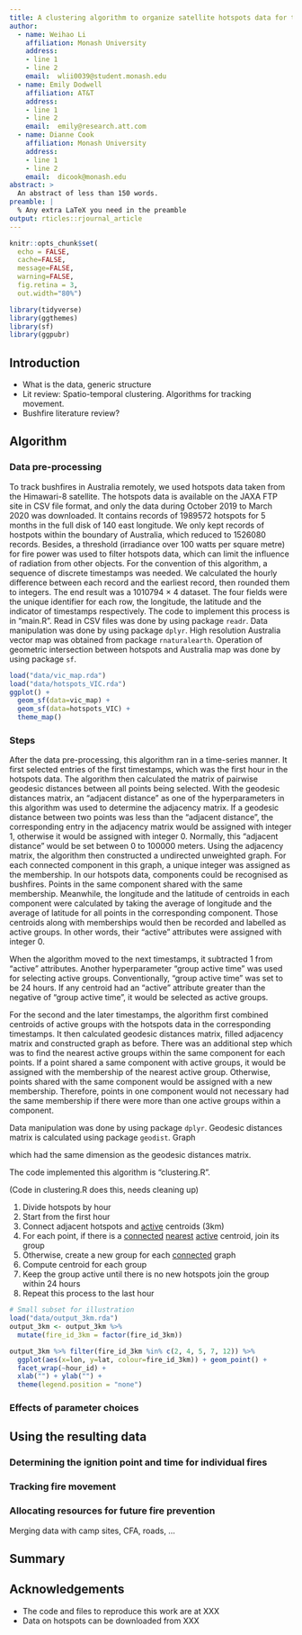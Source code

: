 ```yaml
---
title: A clustering algorithm to organize satellite hotspots data for the purpose of tracking bushfires remotely
author:
  - name: Weihao Li
    affiliation: Monash University
    address:
    - line 1
    - line 2
    email:  wlii0039@student.monash.edu
  - name: Emily Dodwell
    affiliation: AT&T
    address:
    - line 1
    - line 2
    email:  emily@research.att.com
  - name: Dianne Cook
    affiliation: Monash University
    address:
    - line 1
    - line 2
    email:  dicook@monash.edu
abstract: >
  An abstract of less than 150 words.
preamble: |
  % Any extra LaTeX you need in the preamble
output: rticles::rjournal_article
---
```


```r
knitr::opts_chunk$set(
  echo = FALSE, 
  cache=FALSE, 
  message=FALSE, 
  warning=FALSE, 
  fig.retina = 3, 
  out.width="80%")
```

```r
library(tidyverse)
library(ggthemes)
library(sf)
library(ggpubr)
```

## Introduction

- What is the data, generic structure
- Lit review: Spatio-temporal clustering. Algorithms for tracking movement.
- Bushfire literature review?

## Algorithm 

### Data pre-processing

To track bushfires in Australia remotely, we used hotspots data taken from the Himawari-8 satellite. The hotspots data is available on the JAXA FTP site in CSV file format, and only the data during October 2019 to March 2020 was downloaded. It contains records of 1989572 hotspots for 5 months in the full disk of 140 \textdegree east longitude. We only kept records of hostpots within the boundary of Australia, which reduced to 1526080 records. Besides, a threshold (irradiance over 100 watts per square metre) for fire power was used to filter hotspots data, which can limit the influence of radiation from other objects. For the convention of this algorithm, a sequence of discrete timestamps was needed. We calculated the hourly difference between each record and the earliest record, then rounded them to integers. The end result was a 1010794 $\times$ 4 dataset. The four fields were the unique identifier for each row, the longitude, the latitude and the indicator of timestamps respectively. The code to implement this process is in "main.R". Read in CSV files was done by using package `readr`. Data manipulation was done by using package `dplyr`. High resolution Australia vector map was obtained from package `rnaturalearth`. Operation of geometric intersection between hotspots and Australia map was done by using package `sf`.
 

```r
load("data/vic_map.rda")
load("data/hotspots_VIC.rda")
ggplot() + 
  geom_sf(data=vic_map) + 
  geom_sf(data=hotspots_VIC) + 
  theme_map()
```

### Steps


After the data pre-processing, this algorithm ran in a time-series manner. It first selected entries of the first timestamps, which was the first hour in the hotspots data. The algorithm then calculated the matrix of pairwise geodesic distances between all points being selected. With the geodesic distances matrix, an "adjacent distance" as one of the hyperparameters in this algorithm was used to determine the adjacency matrix. If a geodesic distance between two points was less than the "adjacent distance", the corresponding entry in the adjacency matrix would be assigned with integer 1, otherwise it would be assigned with integer 0. Normally, this "adjacent distance" would be set between 0 to 100000 meters. Using the adjacency matrix, the algorithm then constructed a undirected unweighted graph. For each connected component in this graph, a unique integer was assigned as the membership. In our hotspots data, components could be recognised as bushfires. Points in the same component shared with the same membership. Meanwhile, the longitude and the latitude of centroids in each component were calculated by taking the average of longitude and the average of latitude for all points in the corresponding component. Those centroids along with memberships would then be recorded and labelled as active groups. In other words, their "active" attributes were assigned with integer 0. 

When the algorithm moved to the next timestamps, it subtracted 1 from "active" attributes. Another hyperparameter "group active time" was used for selecting active groups. Conventionally, "group active time" was set to be 24 hours. If any centroid had an "active" attribute greater than the negative of "group active time", it would be selected as active groups. 

For the second and the later timestamps, the algorithm first combined centroids of active groups with the hotspots data in the corresponding timestamps. It then calculated geodesic distances matrix, filled adjacency matrix and constructed graph as before. There was an additional step which was to find the nearest active groups within the same component for each points. If a point shared a same component with active groups, it would be assigned with the membership of the nearest active group. Otherwise, points shared with the same component would be assigned with a new membership. Therefore, points in one component would not necessary had the same membership if there were more than one active groups within a component.

Data manipulation was done by using package `dplyr`. Geodesic distances matrix is calculated using package `geodist`. Graph 

which had the same dimension as the geodesic distances matrix. 

The code implemented this algorithm is "clustering.R".




(Code in clustering.R does this, needs cleaning up)

1. Divide hotspots by hour
2. Start from the first hour 
3. Connect adjacent hotspots and <u>active</u> centroids (3km)
4. For each point, if there is a <u>connected</u> <u>nearest</u> <u>active</u> centroid, join its group
5. Otherwise, create a new group for each <u>connected</u> graph
6. Compute centroid for each group
7. Keep the group active until there is no new hotspots join the group within 24 hours
8. Repeat this process to the last hour

```r
# Small subset for illustration
load("data/output_3km.rda")
output_3km <- output_3km %>%
  mutate(fire_id_3km = factor(fire_id_3km))

output_3km %>% filter(fire_id_3km %in% c(2, 4, 5, 7, 12)) %>%
  ggplot(aes(x=lon, y=lat, colour=fire_id_3km)) + geom_point() + 
  facet_wrap(~hour_id) + 
  xlab("") + ylab("") +
  theme(legend.position = "none")
```


### Effects of parameter choices

## Using the resulting data 

### Determining the ignition point and time for individual fires

### Tracking fire movement

### Allocating resources for future fire prevention

Merging data with camp sites, CFA, roads, ... 

## Summary


<!--
This file is only a basic article template. For full details of _The R Journal_ style and information on how to prepare your article for submission, see the [Instructions for Authors](https://journal.r-project.org/share/author-guide.pdf).
-->

## Acknowledgements

- The code and files to reproduce this work are at XXX
- Data on hotspots can be downloaded from XXX


\bibliography{RJreferences}
